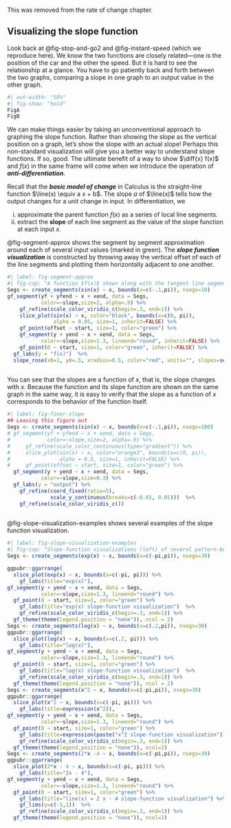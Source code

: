 
This was removed from the rate of change chapter.


## Visualizing the slope function {#sec-slope-fun-visualization}

Look back at @fig-stop-and-go2 and @fig-instant-speed (which we reproduce here). We know the two functions are closely related---one is the position of the car and the other the speed. But it is hard to see the relationship at a glance. You have to go patiently back and forth between the two graphs, comparing a slope in one graph to an output value in the other graph.

```r
#| out-width: "50%"
#| fig-show: "hold"
FigA
FigB
```

We can make things easier by taking an unconventional approach to graphing the slope function. Rather than showing the slope as the vertical position on a graph, let's show the slope with an actual slope! Perhaps this non-standard visualization will give you a better way to understand slope functions. If so, good. The ultimate benefit of a way to show $\diff{x} f(x)$ and $f(x)$ in the same frame will come when we introduce the operation of ***anti-differentiation***. 

Recall that the ***basic model of change*** in Calculus is the straight-line function $\line(x) \equiv a x + b$. The slope $a$ of $\line(x)$ tells how the output changes for a unit change in input. In differentiation, we  

i. approximate the parent function $f(x)$ as a series of local line segments.
ii. extract the **slope** of each line segment as the value of the slope function at each input $x$. 

@fig-segment-approx shows the segment by segment approximation around each of several input values (marked in green).  The ***slope function visualization*** is constructed by throwing away the vertical offset of each of the line segments and plotting them horizontally adjacent to one another. 

```r
#| label: fig-segment-approx
#| fig-cap: "A function $f(x)$ shown along with the tangent line segment touching $f()$ at each of the green points. For the slope function visualization, the tangent line segments are moved down to the horizontal axis."
Segs <- create_segments(sin(x) ~ x, bounds(x=c(-.1,pi)), nsegs=10)
gf_segment(yf + yfend ~ x + xend, data = Segs, 
           color=~slope,size=2, alpha=.9) %>%
    gf_refine(scale_color_viridis_c(begin=.3, end=1)) %>%
    slice_plot(sin(x) ~ x, color="black", bounds(x=c(0, pi)),
               alpha = 0.85, size=1, inherit=FALSE) %>%
    gf_point(offset ~ start, size=1, color="green") %>%
    gf_segment(y + yend ~ x + xend, data = Segs, 
           color=~slope,size=1.3, lineend="round", inherit=FALSE) %>%
    gf_point(0 ~ start, size=1, color="green", inherit=FALSE) %>% 
  gf_labs(y = "f(x)")  %>%
  slope_rose(x0=1, y0=.5, xradius=0.5, color="red", units="", slopes=seq(-1,1, by=.25), inherit=FALSE)
    
```
You can see that the slopes are a function of $x$, that is, the slope changes with $x$. Because the function and its slope function are shown on the same graph in the same way, it is easy to verify that the slope as a function of $x$ corresponds to the behavior of the function itself.


```r
#| label: fig-finer-slope
## Leaving this figure out
Segs <- create_segments(sin(x) ~ x, bounds(x=c(-.1,pi)), nsegs=100)
# gf_segment(yf + yfend ~ x + xend, data = Segs, 
#            color=~slope,size=2, alpha=.9) %>%
#     gf_refine(scale_color_continuous(type="gradient")) %>%
#     slice_plot(sin(x) ~ x, color="orange3", bounds(x=c(0, pi)),
#                alpha = 0.5, size=1, inherit=FALSE) %>%
#     gf_point(offset ~ start, size=1, color="green") %>%
  gf_segment(y + yend ~ x + xend, data = Segs, 
           color=~slope,size=0.3) %>%
  gf_labs(y = "output") %>%
    gf_refine(coord_fixed(ratio=5), 
              scale_y_continuous(breaks=c(-0.01, 0.01)))  %>%
    gf_refine(scale_color_viridis_c())
    
```


@fig-slope-visualization-examples shows several examples of the slope function visualization.

```r
#| label: fig-slope-visualization-examples
#| fig-cap: "Slope-function visualizations (left) of several pattern-book functions (right)."
Segs <- create_segments(exp(x) ~ x, bounds(x=c(-pi,pi)), nsegs=30)

ggpubr::ggarrange(
  slice_plot(exp(x) ~ x, bounds(x=c(-pi, pi))) %>%
    gf_labs(title="exp(x)"),
gf_segment(y + yend ~ x + xend, data = Segs, 
           color=~slope,size=1.3, lineend="round") %>%
  gf_point(0 ~ start, size=1, color="green") %>%
    gf_labs(title="exp(x) slope-function visualization")  %>%
    gf_refine(scale_color_viridis_c(begin=.3, end=1)) %>%
  gf_theme(theme(legend.position = "none")), ncol = 2)
Segs <- create_segments(log(x) ~ x, bounds(x=c(.2,pi)), nsegs=30)
ggpubr::ggarrange(
  slice_plot(log(x) ~ x, bounds(x=c(.2, pi))) %>%
    gf_labs(title="log(x)"),
gf_segment(y + yend ~ x + xend, data = Segs, 
           color=~slope,size=1.3, lineend="round") %>%
  gf_point(0 ~ start, size=1, color="green") %>%
    gf_labs(title="log(x) slope-function visualization")  %>%
    gf_refine(scale_color_viridis_c(begin=.3, end=1)) %>%
  gf_theme(theme(legend.position = "none")), ncol = 2)
Segs <- create_segments(x^2 ~ x, bounds(x=c(-pi,pi)), nsegs=30)
ggpubr::ggarrange(
  slice_plot(x^2 ~ x, bounds(x=c(-pi, pi))) %>%
    gf_labs(title=expression(x^2)),
gf_segment(y + yend ~ x + xend, data = Segs, 
           color=~slope,size=1.3, lineend="round") %>%
  gf_point(0 ~ start, size=1, color="green") %>%
    gf_labs(title=expression(paste("x^2 slope-function visualization")))  %>%
    gf_refine(scale_color_viridis_c(begin=.3, end=1)) %>%
  gf_theme(theme(legend.position = "none")), ncol=2)
Segs <- create_segments(2*x -4 ~ x, bounds(x=c(-pi,pi)), nsegs=30)
ggpubr::ggarrange(
  slice_plot(2*x - 4 ~ x, bounds(x=c(-pi, pi))) %>%
    gf_labs(title="2x - 4"),
gf_segment(y + yend ~ x + xend, data = Segs, 
           color=~slope,size=1.3, lineend="round") %>%
  gf_point(0 ~ start, size=1, color="green") %>%
    gf_labs(title="line(x) = 2 x - 4 slope-function visualization") %>%
    gf_lims(y=c(-1,1))  %>%
    gf_refine(scale_color_viridis_c(begin=.3, end=1)) %>%
  gf_theme(theme(legend.position = "none")), ncol=2)
```


